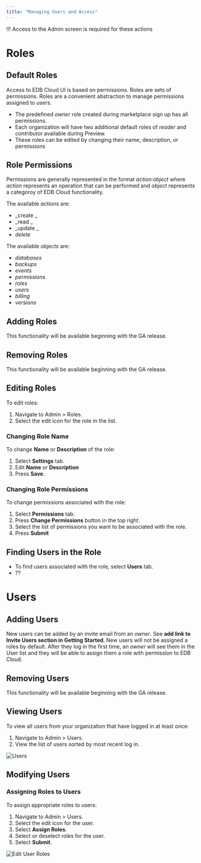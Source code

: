 ```yaml
---
title: "Managing Users and Access"
---
```


!!!
Access to the Admin screen is required for these actions


# Roles
  
## Default Roles
Access to EDB Cloud UI is based on permissions. Roles are sets of permissions. Roles are a convenient abstraction to manage permissions assigned to users.

* The predefined _owner_ role created during marketplace sign up has all permissions.
* Each organization will have two additional default roles of _reader_ and _contributor_ available during Preview.
* These roles can be edited by changing their name, description, or permissions

## Role Permissions

Permissions are generally represented in the format _action:object_ where _action_ represents an operation that can be performed and _object_ represents a categoroy of EDB Cloud functionality. 

The available _actions_ are:
* _create _
* _read  _
* _update _
* _delete_

The available _objects_ are:
* _databases_
* _backups_
* _events_
* _permissions_
* _roles_
* _users_
* _billing_
* _versions_

## Adding Roles
This functionality will be available beginning with the GA release.

## Removing Roles
This functionality will be available beginning with the GA release.

## Editing Roles
To edit roles:
1. Navigate to Admin > Roles.
2. Select the edit icon for the role in the list.

### Changing Role Name
To change **Name** or **Description** of the role:
1. Select **Settings** tab.
2. Edit **Name** or **Description**
3. Press **Save**.

### Changing Role Permissions

To change permissions associated with the role:
1. Select **Permissions** tab.
2. Press **Change Permissions** button in the top right.
3. Select the list of permissions you want to be associated with the role.
4. Press **Submit**


## Finding Users in the Role

* To find users associated with the role, select **Users** tab.
* ??

# Users
  
## Adding Users
New users can be added by an invite email from an _owner_. See **add link to Invite Users section in Getting Started**.  New users will not be assigned a roles by default.  After they log in the first time, an _owner_ will see them in the User list and they will be able to assign them a role with permission to EDB Cloud.

## Removing Users
This functionality will be available beginning with the GA release.
  
## Viewing Users

To view all users from your organization that have logged in at least once:

1. Navigate to Admin > Users.
2. View the list of users sorted by most recent log in.

![Users](images/users.png "Users") 
  
## Modifying Users

### Assigning Roles to Users
To assign appropriate roles to users:
1. Navigate to Admin > Users.
2. Select the edit icon for the user.
3. Select **Assign Roles**.
4. Select or deselect roles for the user.
5. Select **Submit**.


![Edit User Roles](images/edit-user.png "Edit User Roles")


